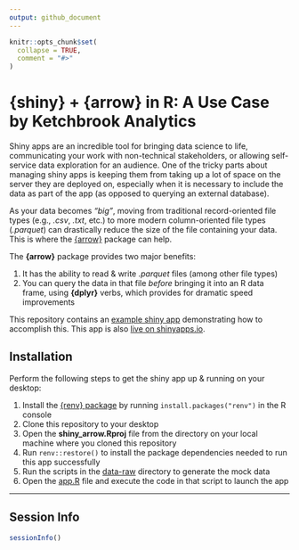 ```yaml
---
output: github_document
---
```


<!-- README.md is generated from README.Rmd. Please edit that file -->

```r
knitr::opts_chunk$set(
  collapse = TRUE,
  comment = "#>"
)
```

# {shiny} + {arrow} in R: A Use Case by Ketchbrook Analytics

<!-- badges: start -->
<!-- badges: end -->

Shiny apps are an incredible tool for bringing data science to life, communicating your work with non-technical stakeholders, or allowing self-service data exploration for an audience.  One of the tricky parts about managing shiny apps is keeping them from taking up a lot of space on the server they are deployed on, especially when it is necessary to include the data as part of the app (as opposed to querying an external database).

As your data becomes *"big"*, moving from traditional record-oriented file types (e.g., *.csv*, *.txt*, etc.) to more modern column-oriented file types (*.parquet*) can drastically reduce the size of the file containing your data. This is where the [{arrow}]() package can help.

The **{arrow}** package provides two major benefits:

1. It has the ability to read & write *.parquet* files (among other file types)
2. You can query the data in that file *before* bringing it into an R data frame, using **{dplyr}** verbs, which provides for dramatic speed improvements

This repository contains an [example shiny app](app.R) demonstrating how to accomplish this. This app is also [live on shinyapps.io](https://ketchbrookanalytics.shinyapps.io/shiny_arrow/).

## Installation

Perform the following steps to get the shiny app up & running on your desktop:

1. Install the [{renv} package](https://rstudio.github.io/renv/articles/renv.html) by running `install.packages("renv")` in the R console
2. Clone this repository to your desktop
3. Open the **shiny_arrow.Rproj** file from the directory on your local machine where you cloned this repository
4. Run `renv::restore()` to install the package dependencies needed to run this app successfully
5. Run the scripts in the [data-raw](data-raw) directory to generate the mock data
6. Open the [app.R](app.R) file and execute the code in that script to launch the app

***

## Session Info

```r
sessionInfo()
```

